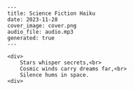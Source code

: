 ```
---
title: Science Fiction Haiku
date: 2023-11-28
cover_image: cover.png
audio_file: audio.mp3
generated: true
---

<div>
    Stars whisper secrets,<br>
    Cosmic winds carry dreams far,<br>
    Silence hums in space.
<div>
```